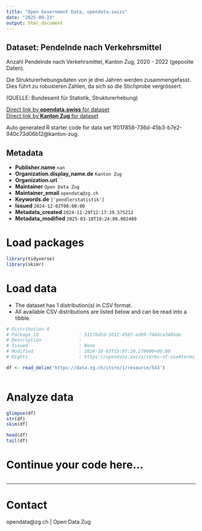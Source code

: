 ```yaml
---
title: "Open Government Data, opendata.swiss"
date: "2025-09-23"
output: html_document
---
```


## Dataset: Pendelnde nach Verkehrsmittel

Anzahl Pendelnde nach Verkehrsmittel, Kanton Zug, 2020 - 2022 (gepoolte Daten).

Die Strukturerhebungsdaten von je drei Jahren werden zusammengefasst. Dies führt zu robusteren Zahlen, da sich so die Stichprobe vergrössert.

(QUELLE: Bundesamt für Statistik, Strukturerhebung)

[Direct link by **opendata.swiss** for dataset](https://opendata.swiss/de/dataset/pendelnde-nach-verkehrsmittel)<br>
[Direct link by **Kanton Zug** for dataset](https://www.zg.ch/behoerden/gesundheitsdirektion/statistikfachstelle/themen/11-mobilitaet-und-verkehr/pendlerstatistik)

Auto generated R starter code for data set 1f017858-736d-45b3-b7e2-940c73d06b12@kanton-zug.

## Metadata

- **Publisher.name** `nan`
- **Organization.display_name.de** `Kanton Zug`
- **Organization.url** ``
- **Maintainer** `Open Data Zug`
- **Maintainer_email** `opendata@zg.ch`
- **Keywords.de** `['pendlerstatistik']`
- **Issued** `2024-12-02T00:00:00`
- **Metadata_created** `2024-11-29T12:17:19.575212`
- **Metadata_modified** `2025-03-18T10:24:08.002480`


# Load packages

```r

library(tidyverse)
library(skimr)

```

# Load data

-   The dataset has 1 distribution(s) in CSV format.
-   All available CSV distributions are listed below and can be read into a tibble.

```r

# Distribution 0
# Package_id               : 5117bd2d-5012-4587-adb9-7468ca346bde
# Description              : 
# Issued                   : None
# Modified                 : 2024-10-03T15:07:20.278000+00:00
# Rights                   : https://opendata.swiss/terms-of-use#terms_by

df <- read_delim('https://data.zg.ch/store/1/resource/543')



```

# Analyze data

```r

glimpse(df)
str(df)
skim(df)

head(df)
tail(df)

```

# Continue your code here...

```r

```

------------------------------------------------------------------------

# Contact

opendata@zg.ch | Open Data Zug
